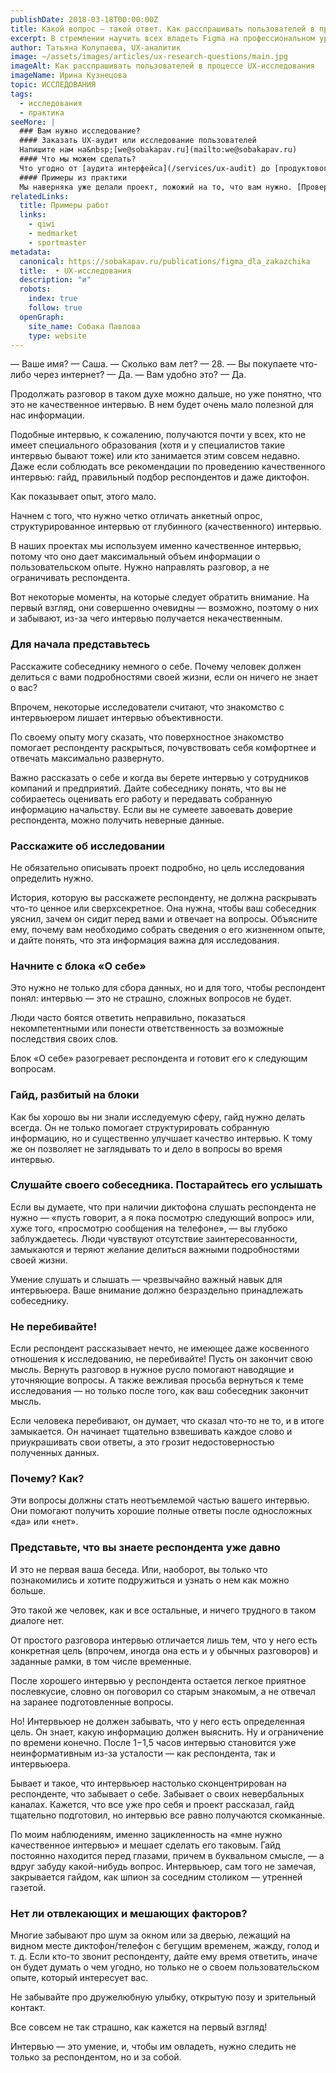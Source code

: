 ```yaml
---
publishDate: 2018-03-18T00:00:00Z
title: Какой вопрос — такой ответ. Как расспрашивать пользователей в процессе UX-исследования
excerpt: В стремлении научить всех владеть Figma на профессиональном уровне не забывайте о главных людях — тех, кто платят деньги, чтобы этого не уметь.
author: Татьяна Колупаева, UX-аналитик
image: ~/assets/images/articles/ux-research-questions/main.jpg
imageAlt: Как расспрашивать пользователей в процессе UX-исследования
imageName: Ирина Кузнецова
topic: ИССЛЕДОВАНИЯ
tags:
  - исследования
  - практика
seeMore: |
  ### Вам нужно исследование?
  #### Заказать UX-аудит или исследование пользователей
  Напишите нам на&nbsp;[we@sobakapav.ru](mailto:we@sobakapav.ru)
  #### Что мы можем сделать?
  Что угодно от [аудита интерфейса](/services/ux-audit) до [продуктового исследования](/services/research). 
  #### Примеры из практики
  Мы наверняка уже делали проект, пожожий на то, что вам нужно. [Проверьте](https://sobakapav.ru/portfolio).
relatedLinks:
  title: Примеры работ
  links:
    - qiwi
    - medmarket
    - sportmaster
metadata:
  canonical: https://sobakapav.ru/publications/figma_dla_zakazchika
  title:  • UX-исследования
  description: "и"
  robots:
    index: true
    follow: true
  openGraph:
    site_name: Собака Павлова
    type: website
---
```



— Ваше имя?
— Саша.
— Сколько вам лет?
— 28.
— Вы покупаете что-либо через интернет?
— Да.
— Вам удобно это?
— Да.

Продолжать разговор в таком духе можно дальше, но уже понятно, что это не качественное интервью. В нем будет очень мало полезной для нас информации.

Подобные интервью, к сожалению, получаются почти у всех, кто не имеет специального образования (хотя и у специалистов такие интервью бывают тоже) или кто занимается этим совсем недавно. Даже если соблюдать все рекомендации по проведению качественного интервью: гайд, правильный подбор респондентов и даже диктофон.

Как показывает опыт, этого мало.

Начнем с того, что нужно четко отличать анкетный опрос, структурированное интервью от глубинного (качественного) интервью.

В наших проектах мы используем именно качественное интервью, потому что оно дает максимальный объем информации о пользовательском опыте. Нужно направлять разговор, а не ограничивать респондента.

Вот некоторые моменты, на которые следует обратить внимание. На первый взгляд, они совершенно очевидны — возможно, поэтому о них и забывают, из-за чего интервью получается некачественным.

### Для начала представьтесь

Расскажите собеседнику немного о себе. Почему человек должен делиться с вами подробностями своей жизни, если он ничего не знает о вас?

Впрочем, некоторые исследователи считают, что знакомство с интервьюером лишает интервью объективности.

По своему опыту могу сказать, что поверхностное знакомство помогает респонденту раскрыться, почувствовать себя комфортнее и отвечать максимально развернуто.

Важно рассказать о себе и когда вы берете интервью у сотрудников компаний и предприятий. Дайте собеседнику понять, что вы не собираетесь оценивать его работу и передавать собранную информацию начальству. Если вы не сумеете завоевать доверие респондента, можно получить неверные данные.

### Расскажите об исследовании

Не обязательно описывать проект подробно, но цель исследования определить нужно.

История, которую вы расскажете респонденту, не должна раскрывать что-то ценное или сверхсекретное. Она нужна, чтобы ваш собеседник уяснил, зачем он сидит перед вами и отвечает на вопросы. Объясните ему, почему вам необходимо собрать сведения о его жизненном опыте, и дайте понять, что эта информация важна для исследования.

### Начните с блока «О себе»

Это нужно не только для сбора данных, но и для того, чтобы респондент понял: интервью — это не страшно, сложных вопросов не будет.

Люди часто боятся ответить неправильно, показаться некомпетентными или понести ответственность за возможные последствия своих слов.

Блок «О себе» разогревает респондента и готовит его к следующим вопросам.

### Гайд, разбитый на блоки

Как бы хорошо вы ни знали исследуемую сферу, гайд нужно делать всегда. Он не только помогает структурировать собранную информацию, но и существенно улучшает качество интервью. К тому же он позволяет не заглядывать то и дело в вопросы во время интервью.

### Слушайте своего собеседника. Постарайтесь его услышать

Если вы думаете, что при наличии диктофона слушать респондента не нужно — «пусть говорит, а я пока посмотрю следующий вопрос» или, хуже того, «просмотрю сообщения на телефоне», — вы глубоко заблуждаетесь. Люди чувствуют отсутствие заинтересованности, замыкаются и теряют желание делиться важными подробностями своей жизни.

Умение слушать и слышать — чрезвычайно важный навык для интервьюера. Ваше внимание должно безраздельно принадлежать собеседнику.

### Не перебивайте!

Если респондент рассказывает нечто, не имеющее даже косвенного отношения к исследованию, не перебивайте! Пусть он закончит свою мысль. Вернуть разговор в нужное русло помогают наводящие и уточняющие вопросы. А также вежливая просьба вернуться к теме исследования — но только после того, как ваш собеседник закончит мысль.

Если человека перебивают, он думает, что сказал что-то не то, и в итоге замыкается. Он начинает тщательно взвешивать каждое слово и приукрашивать свои ответы, а это грозит недостоверностью полученных данных.

### Почему? Как?

Эти вопросы должны стать неотъемлемой частью вашего интервью. Они помогают получить хорошие полные ответы после односложных «да» или «нет».

### Представьте, что вы знаете респондента уже давно

И это не первая ваша беседа. Или, наоборот, вы только что познакомились и хотите подружиться и узнать о нем как можно больше.

Это такой же человек, как и все остальные, и ничего трудного в таком диалоге нет.

От простого разговора интервью отличается лишь тем, что у него есть конкретная цель (впрочем, иногда она есть и у обычных разговоров) и заданные рамки, в том числе временные.

После хорошего интервью у респондента остается легкое приятное послевкусие, словно он поговорил со старым знакомым, а не отвечал на заранее подготовленные вопросы.

Но! Интервьюер не должен забывать, что у него есть определенная цель. Он знает, какую информацию должен выяснить. Ну и ограничение по времени конечно. После 1−1,5 часов интервью становится уже неинформативным из-за усталости — как респондента, так и интервьюера.

Бывает и такое, что интервьюер настолько сконцентрирован на респонденте, что забывает о себе. Забывает о своих невербальных каналах. Кажется, что все уже про себя и проект рассказал, гайд тщательно подготовил, но интервью все равно получаются скомканные.

По моим наблюдениям, именно зацикленность на «мне нужно качественное интервью» и мешает сделать его таковым. Гайд постоянно находится перед глазами, причем в буквальном смысле, — а вдруг забуду какой-нибудь вопрос. Интервьюер, сам того не замечая, закрывается гайдом, как шпион за соседним столиком — утренней газетой.

### Нет ли отвлекающих и мешающих факторов?

Многие забывают про шум за окном или за дверью, лежащий на видном месте диктофон/телефон с бегущим временем, жажду, голод и т. д. Если кто-то звонит респонденту, дайте ему время ответить, иначе он будет думать о чем угодно, но только не о своем пользовательском опыте, который интересует вас.

Не забывайте про дружелюбную улыбку, открытую позу и зрительный контакт.

Все совсем не так страшно, как кажется на первый взгляд!

Интервью — это умение, и, чтобы им овладеть, нужно следить не только за респондентом, но и за собой.





